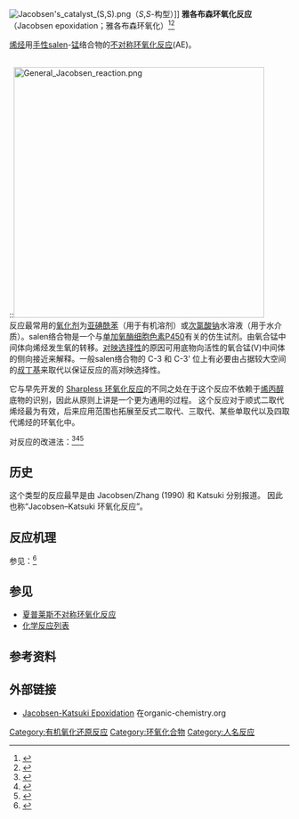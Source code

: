 [[File:Jacobsen's_catalyst_(S,S).png|thumb]]（''S'',''S''-构型）]]
'''雅各布森环氧化反应'''（Jacobsen epoxidation；雅各布森环氧化）<ref name="zhang1990">{{cite journal en| journal = [[J._Am._Chem._Soc.|J. Am. Chem. Soc.]] | year = 1990 | volume = 112 | pages = 2801–2803 | doi = 10.1021/ja00163a052 | title = Enantioselective epoxidation of unfunctionalized olefins catalyzed by salen manganese complexes | author1 = Zhang, W | author2 = Loebach, J. L | author3 = Wilson, S. R | author4 = Jacobsen, E. N}}</ref><ref name="jacobsen1991">{{cite journal en | journal = [[J._Am._Chem._Soc.|J. Am. Chem. Soc.]] | year = 1991 | volume = 113 | pages = 7063–7064 | doi = 10.1021/ja00018a068  | title = Highly enantioselective epoxidation catalysts derived from 1,2-diaminocyclohexane  | author1 = Jacobsen, E. N  | author2 = Zhang, W  | author3 = Muci, A. R  | author4 = Ecker, J. R  | author5 = Deng, L}}</ref>

[[烯烃|烯烃]]用[[手性|手性]][[salen配体|salen]]-[[锰|锰]]络合物的[[不对称合成|不对称]][[环氧化反应|环氧化反应]](AE)。 

<br />
::[[File:General_Jacobsen_reaction.png|450px]]
<br />

反应最常用的[[氧化剂|氧化剂]]为[[亚碘酰苯|亚碘酰苯]]（用于有机溶剂）或[[次氯酸钠|次氯酸钠]]水溶液（用于水介质）。salen络合物是一个与[[单加氧酶|单加氧酶]][[细胞色素P450|细胞色素P450]]有关的仿生试剂。由氧合锰中间体向烯烃发生氧的转移。[[对映选择性|对映选择性]]的原因可用底物向活性的氧合锰(Ⅴ)中间体的侧向接近来解释。一般salen络合物的 C-3 和 C-3' 位上有必要由占据较大空间的[[叔丁基|叔丁基]]来取代以保证反应的高对映选择性。

它与早先开发的 [[Sharpless_不对称环氧化反应|Sharpless 环氧化反应]]的不同之处在于这个反应不依赖于[[烯丙醇|烯丙醇]]底物的识别，因此从原则上讲是一个更为通用的过程。 这个反应对于顺式二取代烯烃最为有效，后来应用范围也拓展至反式二取代、三取代、某些单取代以及四取代烯烃的环氧化中。

对反应的改进法：<ref>{{cite journal en| author = Jacobsen, E. N. ''et al.''  | journal = [[Tetrahedron_(journal)|Tetrahedron]] | year = 1994 | volume = 50 | pages = 4323 | doi = 10.1016/S0040-4020(01)89369-8 | title = Enantioselective catalytic epoxidation of cinnamate esters}}</ref><ref>{{cite journal en | journal = [[J._Am._Chem._Soc.|J. Am. Chem. Soc.]] | year = 1994 | volume = 116 | pages = 6937–6938 | doi = 10.1021/ja00094a059  | title = Effect of Chiral Quaternary Ammonium Salts on (salen)Mn-Catalyzed Epoxidation of cis-Olefins. A Highly Enantioselective, Catalytic Route to Trans-Epoxides  | author1 = Chang, S  | author2 = Galvin, J. M  | author3 = Jacobsen, E. N}}</ref><ref>{{cite journal en | journal = [[J._Org._Chem.|J. Org. Chem.]] | year = 1994 | volume = 59 | pages = 4378–4380 | doi = 10.1021/jo00095a009  | title = Highly Enantioselective, Catalytic Epoxidation of Trisubstituted Olefins  | author1 = Brandes, B. D  | author2 = Jacobsen, E. N}}</ref>

==历史==
这个类型的反应最早是由 Jacobsen/Zhang (1990) 和 Katsuki 分别报道。 因此也称“Jacobsen–Katsuki 环氧化反应”。

==反应机理==
参见：<ref>{{cite journal en|title=The Jacobsen-Katsuki Epoxidation and Its Controversial Mechanism|author=Priv.-Doz. Dr. Torsten Linker|journal=Angewandte Chemie International Edition in English|volume=36|issue=19|pages=2060–2062|doi=10.1002/anie.199720601}}</ref>

==参见==
*[[夏普莱斯不对称环氧化反应|夏普莱斯不对称环氧化反应]]
*[[化学反应列表|化学反应列表]]

==参考资料==
{{reflist}}

==外部链接==
*[https://www.organic-chemistry.org/namedreactions/jacobsen-katsuki-epoxidation.shtm Jacobsen-Katsuki Epoxidation] {{Wayback|url=https://www.organic-chemistry.org/namedreactions/jacobsen-katsuki-epoxidation.shtm |date=20210508200804 }}在organic-chemistry.org

[[Category:有机氧化还原反应|Category:有机氧化还原反应]]
[[Category:环氧化合物|Category:环氧化合物]]
[[Category:人名反应|Category:人名反应]]